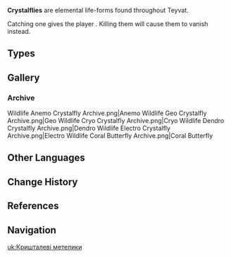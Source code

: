 {{Wildlife Infobox
|image    = Wildlife Anemo Crystalfly Wild.png
|caption  = An Anemo Crystalfly
|type     = Wildlife Groups
|family   = Other Wildlife
|location = [[Teyvat]]
|groupcat = Crystalflies
}}
'''Crystalflies''' are elemental life-forms found throughout Teyvat.

Catching one gives the player {{Item|Crystal Core|x=1}}. Killing them will cause them to vanish instead.

==Types==
{{Items by Category List|Crystalflies|size=30|type=Wildlife}}

==Gallery==
===Archive===
<gallery>
Wildlife Anemo Crystalfly Archive.png|Anemo
Wildlife Geo Crystalfly Archive.png|Geo
Wildlife Cryo Crystalfly Archive.png|Cryo
Wildlife Dendro Crystalfly Archive.png|Dendro
Wildlife Electro Crystalfly Archive.png|Electro
Wildlife Coral Butterfly Archive.png|Coral Butterfly
</gallery>

==Other Languages==
{{Other Languages
|en      = Crystalfly
|zhs     = 晶蝶
|zhs_rm  = Jīngdié
|zht     = 晶蝶
|zht_rm  = Jīngdié
|zh_tl   = Crystal Butterfly
|ja      = 晶蝶
|ja_rm   = Shouchou<ref>{{Ref/Quest|Lionfang's Legacy|note=Japanese Voice-Over}}</ref>
|ja_tl   = Crystal Butterfly{{Sino|ja}}
|ko      = {{tt|수정|水晶}} 나비
|ko_rm   = Sujeong Nabi
|ko_tl   = Crystal Butterfly
|es      = Cristalóptero
|es_tl   = Crystallopteran
|es_note = ''Cristalóptero'' derives from ''cristal'' "crystal" and ''-ptero'' "{{wt|-pteran}}," from Ancient Greek {{Lang|mini=1|grc=πτερόν|grc_rm=pterón|grc_tl=wing.}}
|fr      = Papillon cristallin
|fr_tl   = Crystal Butterfly
|ru      = Кристальная бабочка
|ru_tl   = Crystal Butterfly
|th      = Crystalfly
|vi      = {{tt|Tinh Điệp|晶蝶}}
|vi_tl   = Crystal Butterfly{{Sino|vi}}
|id      = Crystalfly
|de      = Kristallschmetterling
|de_tl   = Crystal Butterfly
|pt      = Borboleta de Cristal
|pt_tl   = Crystal Butterfly
|tr      = Kristal Kelebeği
|tr_tl   = 
|it      = Cristallottero
|it_tl   = Crystallopteran
|it_note = ''Cristallottero'' derives from ''cristallo'' "crystal" and ''-ttero'' "-pteran," from Ancient Greek {{Lang|mini=1|grc=πτερόν|grc_rm=pterón|grc_tl=wing.}}
}}

==Change History==
{{Change History|1.0}}

==References==
{{Reflist}}

==Navigation==
{{Wildlife Navbox}}

[[uk:Кришталеві метелики]]